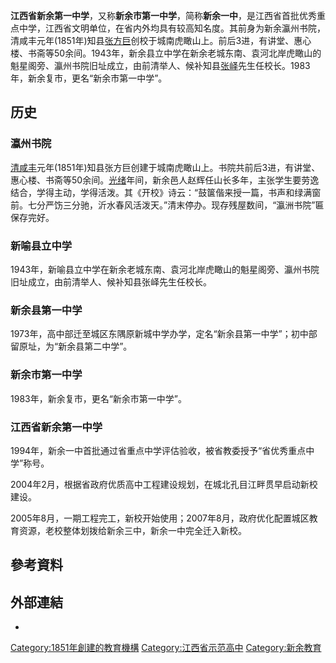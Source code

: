 {{Unreferenced|time=2019-12-15T17:49:55+00:00}}
{{Infobox_School
|name=江西省新余第一中学
|image=
|logo=
|motto=团结、奋斗、求实、创新
|grades=初中一年级—高中三年级
|established=1851年
|type=[[公立学校|公立学校]]
|religion=
|affiliation=
|district={{PRC}}[[江西省|江西省]][[新余市|新余市]][[渝水区|渝水区]]
|founder=[[张方巨|张方巨]]
|principal=[[黄余平|黄余平]]
|faculty=409
|students=超过7000
|location=[[江西省|江西省]][[新余市|新余市]][[孔目江|孔目江]]畔
|website ={{URL|http://www.jxxyyz.cn}}
}}
'''江西省新余第一中学'''，又称'''新余市第一中学'''，简称'''新余一中'''，是江西省首批优秀重点中学，江西省文明单位，在省内外均具有较高知名度。其前身为新余瀛州书院，清咸丰元年(1851年)知县[[张方巨|张方巨]]创校于城南虎瞰山上。前后3进，有讲堂、惠心楼、书斋等50余间。1943年，新余县立中学在新余老城东南、袁河北岸虎瞰山的魁星阁旁、瀛州书院旧址成立，由前清举人、候补知县[[张峄|张峄]]先生任校长。1983年，新余复市，更名“新余市第一中学”。
==历史==
===瀛州书院===
[[清|清]][[咸丰|咸丰]]元年(1851年)知县张方巨创建于城南虎瞰山上。书院共前后3进，有讲堂、惠心楼、书斋等50余间。[[光绪|光绪]]年间，新余邑人赵辉任山长多年，主张学生要劳逸结合，学得主动，学得活泼。其《开校》诗云：“鼓箧偕来授一篇，书声和绿满窗前。七分严饬三分驰，沂水春风活泼天。”清末停办。现存残屋数间，“瀛洲书院”匾保存完好。
===新喻县立中学===
1943年，新喻县立中学在新余老城东南、袁河北岸虎瞰山的魁星阁旁、瀛州书院旧址成立，由前清举人、候补知县张峄先生任校长。
===新余县第一中学===
1973年，高中部迁至城区东隅原新城中学办学，定名“新余县第一中学”；初中部留原址，为“新余县第二中学”。
===新余市第一中学===
1983年，新余复市，更名“新余市第一中学”。
===江西省新余第一中学===
1994年，新余一中首批通过省重点中学评估验收，被省教委授予“省优秀重点中学”称号。

2004年2月，根据省政府优质高中工程建设规划，在城北孔目江畔贯早启动新校建设。

2005年8月，一期工程完工，新校开始使用；2007年8月，政府优化配置城区教育资源，老校整体划拨给新余三中，新余一中完全迁入新校。
==參考資料==
{{Reflist|3}}
==外部連結==
*{{Official website|http://www.jxxyyz.cn}}

{{江西省示范性普通高中}}

[[Category:1851年創建的教育機構|Category:1851年創建的教育機構]]
[[Category:江西省示范高中|Category:江西省示范高中]]
[[Category:新余教育|Category:新余教育]]